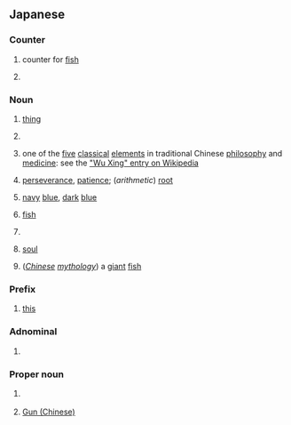 {{also|ごん}}
==Japanese==

===Counter===
{{ja-pos|counter}}

# {{ja-def|喉}} counter for [[fish]]
# {{ja-def|献}}

===Noun===
{{ja-noun}}

# {{ja-def|事}} [[thing]]
# {{ja-def|坤}}
# {{ja-def|金}} one of the [[five]] [[classical]] [[elements]] in traditional Chinese [[philosophy]] and [[medicine]]: see the [[w:Wu Xing|"Wu Xing" entry on Wikipedia]]
# {{ja-def|根}} [[perseverance]], [[patience]]; (''arithmetic'') [[root]]
# {{ja-def|紺}} [[navy]] [[blue]], [[dark]] [[blue]]
# {{ja-def|喉}} [[fish]]
# {{ja-def|献}}
# {{ja-def|魂}} [[soul]]
# {{ja-def|鯤}} (''[[Chinese]] [[mythology]]'') a [[giant]] [[fish]]

===Prefix===
{{ja-pos|prefix}}

# {{ja-def|今}} [[this]]

===Adnominal===
{{ja-pos|adnominal}}

# {{eye dialect of|lang=ja|この|tr=kono}}

===Proper noun===
{{ja-pos|proper}}

# {{ja-def|今}} {{surname|lang=ja}}
# {{ja-def|鯀}} [[w:Gun (Chinese)|Gun (Chinese)]]